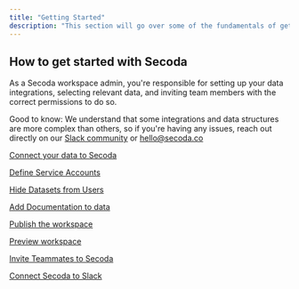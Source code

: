 ```yaml
---
title: "Getting Started"
description: "This section will go over some of the fundamentals of getting Secoda set up for your team."
---
```


## How to get started with Secoda

As a Secoda workspace admin, you're responsible for setting up your data integrations, selecting relevant data, and inviting team members with the correct permissions to do so. 

Good to know: We understand that some integrations and data structures are more complex than others, so if you're having any issues, reach out directly on our [Slack community](https://join.slack.com/t/secodacommunity/shared%5Finvite/zt-mhnu278g-FktKZmZ51SDQtlu3NRAxqg) or hello@secoda.co

[Connect your data to Secoda](/getting-started/connect-your-data)

[Define Service Accounts](/getting-started/define-service-accounts)

[Hide Datasets from Users](/getting-started/hide-unwanted-datasets)

[Add Documentation to data](/getting-started/add-documentation)

[Publish the workspace](/getting-started/publishing)

[Preview workspace](/getting-started/preview-workspace)

[Invite Teammates to Secoda](/getting-started/invite-teammates)

[Connect Secoda to Slack](/getting-started/connect-to-slack)